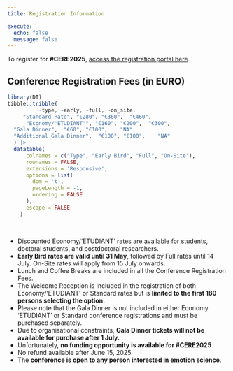 ```yaml
---
title: Registration Information

execute: 
  echo: false
  message: false
---
```


To register for **#CERE2025**, [access the registration portal here](https://uga.azur-colloque.fr/inscription/en/232/inscription){.btn .btn-outline-primary .btn role="button" data-toggle="tooltip" title="CERE2025 Registration Portal"}.

## Conference Registration Fees (in EURO)

```r

library(DT)
tibble::tribble(
          ~type, ~early, ~full, ~on_site,
     "Standard Rate", "€280", "€360",  "€460",
      "Economy/'ETUDIANT'", "€160", "€200",  "€300",
  "Gala Dinner",  "€60", "€100",    "NA",
  "Additional Gala Dinner",  "€100", "€100",    "NA"
  ) |> 
  datatable(
      colnames = c("Type", "Early Bird", "Full", "On-Site"),
      rownames = FALSE,
      extensions = 'Responsive',
      options = list(
        dom = 't', 
        pageLength = -1, 
        ordering = FALSE
      ),
      escape = FALSE
    )

```

<br>

- Discounted Economy/'ETUDIANT' rates are available for students, doctoral students, and postdoctoral researchers.
- **Early Bird rates are valid until 31 May**, followed by Full rates until 14 July. On-Site rates will apply from 15 July onwards.
- Lunch and Coffee Breaks are included in all the Conference Registration Fees.
- The Welcome Reception is included in the registration of both Economy/'ETUDIANT' or Standard rates but is **limited to the first 180 persons selecting the option.**
- Please note that the Gala Dinner is not included in either Economy 'ETUDIANT' or Standard conference registrations and must be purchased separately. 
- Due to organisational constraints, **Gala Dinner tickets will not be available for purchase after 1 July.**
- Unfortunately, **no funding opportunity is available for #CERE2025**
- No refund available after June 15, 2025.
- The **conference is open to any person interested in emotion science**.
